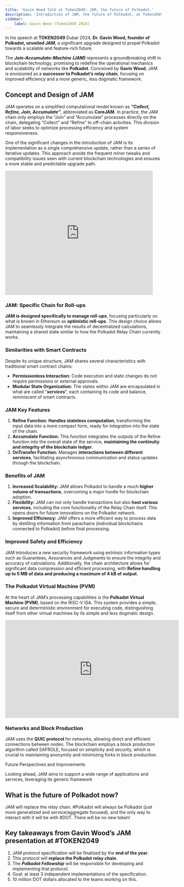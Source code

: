```yaml
---
title: 'Gavin Wood Talk at Token2049: JAM, the future of Polkadot.'
description: 'Introduction of JAM, the future of Polkadot, at Token2049 by Gavin Wood'
sidebar:
    label: Gavin Wood (Token2049 2024)
---
```

In his speech at **TOKEN2049** Dubai 2024, **Dr. Gavin Wood, founder of Polkadot, unveiled JAM**, a significant upgrade designed to propel Polkadot towards a scalable and feature-rich future.

The ***Join-Accumulate-Machine (JAM)*** represents a groundbreaking shift in blockchain technology, promising to redefine the operational mechanics and scalability of networks like **Polkadot**. Conceived by **Gavin Wood**, JAM is envisioned as a **successor to Polkadot’s relay chain**, focusing on improved efficiency and a more generic, less dogmatic framework.

## Concept and Design of JAM
JAM operates on a simplified computational model known as ***“Collect, Refine, Join, Accumulate”***, abbreviated as **CoreJAM**. In practice, the JAM chain only employs the “Join” and “Accumulate” processes directly on the chain, delegating “Collect” and “Refine” to off-chain activities. This division of labor seeks to optimize processing efficiency and system responsiveness.

One of the significant changes in the introduction of JAM is its implementation as a single comprehensive update, rather than a series of iterative updates. This approach avoids the frequent minor tweaks and compatibility issues seen with current blockchain technologies and ensures a more stable and predictable upgrade path.

<iframe frameborder="0" height="400" marginheight="0" marginwidth="0" scrolling="no" src="https://www.slideshare.net/slideshow/embed_code/key/ewAPsjNx9VeMUQ?hostedIn=slideshare&page=upload" width="476"></iframe>

### JAM: Specific Chain for Roll-ups
**JAM is designed specifically to manage *roll-ups***, focusing particularly on what is known in Ethereum as **optimistic roll-ups**. This design choice allows JAM to seamlessly integrate the results of decentralized calculations, maintaining a shared state similar to how the Polkadot Relay Chain currently works.

### Similarities with Smart Contracts
Despite its unique structure, JAM shares several characteristics with traditional smart contract chains:
- **Permissionless Interaction:** Code execution and state changes do not require permissions or external approvals.
- **Modular State Organization:** The states within JAM are encapsulated in what are called “***services***”, each containing its code and balance, reminiscent of smart contracts.

### JAM Key Features
1. **Refine Function:** **Handles stateless computation**, transforming the input data into a more compact form, ready for integration into the state of the chain.
2. **Accumulate Function:** This function integrates the outputs of the Refine function into the overall state of the service, **maintaining the continuity and integrity of the blockchain ledger**.
3. **OnTransfer Function:** Manages **interactions between different services**, facilitating asynchronous communication and status updates through the blockchain.


### Benefits of JAM
1. **Increased Scalability:** JAM allows Polkadot to handle a much **higher volume of transactions**, overcoming a major hurdle for blockchain adoption.
2. **Flexibility:** JAM can not only handle transactions but also **host various services**, including the core functionality of the Relay Chain itself. This opens doors for future innovations on the Polkadot network.
3. **Improved Efficiency:** JAM offers a more efficient way to process data by distilling information from parachains (individual blockchains connected to Polkadot) before final processing.

### Improved Safety and Efficiency
JAM introduces a new security framework using extrinsic information types such as Guarantees, Assurances and Judgments to ensure the integrity and accuracy of calculations. Additionally, the chain architecture allows for significant data compression and efficient processing, with **Refine handling up to 5 MB of data and producing a maximum of 4 kB of output**.

### The Polkadot Virtual Machine (PVM)
At the heart of JAM’s processing capabilities is the **Polkadot Virtual Machine (PVM)**, based on the RISC-V ISA. This system provides a simple, secure and deterministic environment for executing code, distinguishing itself from other virtual machines by its simple and less dogmatic design.

<iframe allowfullscreen="allowfullscreen" frameborder="0" height="315" src="https://www.youtube.com/embed/xTMiE0UcZUo?si=buppBwGVOhALKAnN" title="YouTube video player" width="560"></iframe>

### Networks and Block Production
JAM uses the **QUIC protocol** for networks, allowing direct and efficient connections between nodes. The blockchain employs a block production algorithm called SAFROLE, focused on simplicity and security, which is crucial to maintaining anonymity and minimizing forks in block production.

Future Perspectives and Improvements

Looking ahead, JAM aims to support a wide range of applications and services, leveraging its generic framework

## What is the future of Polkadot now?
JAM will replace the relay chain. #Polkadot will always be Polkadot (just more generalized and service/aggregate focused), and the only way to interact with it will be with #DOT. There will be no new token!

## Key takeaways from Gavin Wood’s JAM presentation at #TOKEN2049
1. JAM protocol specification will be finalized by the **end of the year**.
2. This protocol will **replace the Polkadot relay chain**.
3. The ***Polkadot Fellowship*** will be responsible for developing and implementing that protocol.
4. Goal: at least 3 independent implementations of the specification.
5. 10 million DOT dollars allocated to the teams working on this.

<script async="" charset="utf-8" src="https://platform.twitter.com/widgets.js"></script>